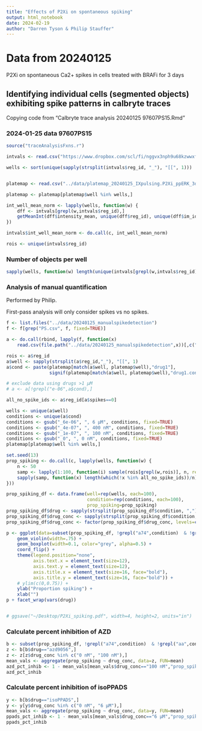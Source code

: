 ```yaml
---
title: "Effects of P2Xi on spontaneous spiking"
output: html_notebook
date: 2024-02-19
author: "Darren Tyson & Philip Stauffer"
---
```


# Data from 20240125
P2Xi on spontaneous Ca2+ spikes in cells treated with BRAFi for 3 days  

## Identifying individual cells (segmented objects) exhibiting spike patterns in calbryte traces
Copying code from "Calbryte trace analysis 20240125 97607PS15.Rmd"

### 2024-01-25 data 97607PS15
```r
source("traceAnalysisFxns.r")
```

```r
intvals <- read.csv("https://www.dropbox.com/scl/fi/nggvx3nph9u68kzwwxfw2/20240125_IXpulsing.P2Xi_ppERK_3dBRAFi_cell_intensities.csv?rlkey=79pr576yc5pn0fbq56h21m83k&dl=1")

wells <- sort(unique(sapply(strsplit(intvals$reg_id, "_"), "[[", 1)))


platemap <- read.csv("../data/platemap_20240125_IXpulsing.P2Xi_ppERK_3dBRAFi.tsv", sep="\t")

platemap <- platemap[platemap$well %in% wells,]

int_well_mean_norm <- lapply(wells, function(w) {
    dff <- intvals[grepl(w,intvals$reg_id),]
    getMeanInt(dff$intensity_mean, unique(dff$reg_id), unique(dff$im_idx))
})

intvals$int_well_mean_norm <- do.call(c, int_well_mean_norm)

rois <- unique(intvals$reg_id)
```

### Number of objects per well
```r
sapply(wells, function(w) length(unique(intvals[grepl(w,intvals$reg_id),"reg_id"])))
```


### Analysis of manual quantification
Performed by Philip.  

First-pass analysis will only consider spikes vs no spikes.  
```r
f <- list.files("../data/20240125_manualspikedetection")
f <- f[grep("PS.csv", f, fixed=TRUE)]

a <- do.call(rbind, lapply(f, function(x) 
    read.csv(file.path("../data/20240125_manualspikedetection",x))[,c("reg_id", "spikes", "morethan5", "longspikes", "many_longspikes")]))

rois <- a$reg_id
a$well <- sapply(strsplit(a$reg_id,"_"), "[[", 1)
a$cond <- paste(platemap[match(a$well, platemap$well),"drug1"],
                signif(platemap[match(a$well, platemap$well),"drug1.conc"], 1), sep="_")

# exclude data using drugs >1 µM
# a <- a[!grepl("e-06",a$cond),]

all_no_spike_ids <- a$reg_id[a$spikes==0]

wells <- unique(a$well)
conditions <- unique(a$cond)
conditions <- gsub("_6e-06", ", 6 µM", conditions, fixed=TRUE)
conditions <- gsub("_4e-07", ", 400 nM", conditions, fixed=TRUE)
conditions <- gsub("_1e-07", ", 100 nM", conditions, fixed=TRUE)
conditions <- gsub("_0", ", 0 nM", conditions, fixed=TRUE)
platemap[platemap$well %in% wells,]
```

```r
set.seed(13)
prop_spiking <- do.call(c, lapply(wells, function(w) {
    n <- 50
    samp <- lapply(1:100, function(i) sample(rois[grepl(w,rois)], n, replace=TRUE))
    sapply(samp, function(x) length(which(!x %in% all_no_spike_ids))/n)
}))

prop_spiking_df <- data.frame(well=rep(wells, each=100), 
                              condition=rep(conditions, each=100),
                              prop_spiking=prop_spiking)
prop_spiking_df$drug <- sapply(strsplit(prop_spiking_df$condition, ","), "[[", 1)
prop_spiking_df$drug_conc <- sapply(strsplit(prop_spiking_df$condition, ", "), "[[", 2)
prop_spiking_df$drug_conc <- factor(prop_spiking_df$drug_conc, levels=c("0 nM", "100 nM", "400 nM", "6 µM"))
```



```r
p <- ggplot(data=subset(prop_spiking_df, !grepl("a74",condition)  & !grepl("aa",condition)), aes(x=drug_conc, y=prop_spiking, fill=1)) + 
    geom_violin(width=.75) + 
    geom_boxplot(width=0.1, color="grey", alpha=0.5) + 
    coord_flip() +
    theme(legend.position="none", 
          axis.text.x = element_text(size=12),
          axis.text.y = element_text(size=12),
          axis.title.x = element_text(size=16, face="bold"),
          axis.title.y = element_text(size=16, face="bold")) + 
    # ylim(c(0,0.75)) +
    ylab("Proportion spiking") + 
    xlab("")
p + facet_wrap(vars(drug))


# ggsave("~/Desktop/P2Xi_spiking.pdf", width=4, height=2, units="in")
```

### Calculate percent inhibition of AZD
```r
b <- subset(prop_spiking_df, !grepl("a74",condition)  & !grepl("aa",condition))
z <- b[b$drug=="azd9056",]
z <- z[z$drug_conc %in% c("0 nM", "100 nM"),]
mean_vals <- aggregate(prop_spiking ~ drug_conc, data=z, FUN=mean)
azd_pct_inhib <- 1 - mean_vals[mean_vals$drug_conc=="100 nM","prop_spiking"] / mean_vals[mean_vals$drug_conc=="0 nM","prop_spiking"]
azd_pct_inhib
```
### Calculate percent inhibition of isoPPADS
```r
y <- b[b$drug=="isoPPADS",]
y <- y[y$drug_conc %in% c("0 nM", "6 µM"),]
mean_vals <- aggregate(prop_spiking ~ drug_conc, data=y, FUN=mean)
ppads_pct_inhib <- 1 - mean_vals[mean_vals$drug_conc=="6 µM","prop_spiking"] / mean_vals[mean_vals$drug_conc=="0 nM","prop_spiking"]
ppads_pct_inhib
```